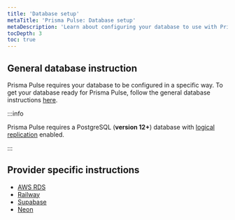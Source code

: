 ```yaml
---
title: 'Database setup'
metaTitle: 'Prisma Pulse: Database setup'
metaDescription: 'Learn about configuring your database to use with Prisma Pulse'
tocDepth: 3
toc: true
---
```


## General database instruction

Prisma Pulse requires your database to be configured in a specific way. To get your database ready for Prisma Pulse, follow the general database instructions [here](/pulse/database-setup/general-database-instructions).

:::info

Prisma Pulse requires a PostgreSQL (**version 12+**) database with [logical replication](/pulse/database-setup/general-database-instructions#enable-logical-replication) enabled.

:::

## Provider specific instructions

- [AWS RDS](/pulse/database-setup/aws-rds)
- [Railway](/pulse/database-setup/railway)
- [Supabase](/pulse/database-setup/supabase)
- [Neon](/pulse/database-setup/neon)
